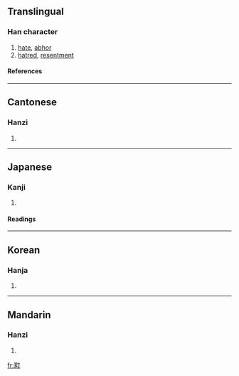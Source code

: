 {{see|怼}}

==Translingual==
===Han character===
{{Han char|rn=61|rad=心|as=14|sn=18|four=3433<sub>0</sub>|canj=廿戈心 (TIP)}}
# [[hate]], [[abhor]]
# [[hatred]], [[resentment]]
====References====
{{Han ref|kx=0406.370|dkj=11376|dj=0747.300|hdz=42363.100|uh=61DF|ud=25055|bh=EFC8|bd=61384}}
----
==Cantonese==
===Hanzi===
{{yue-hanzi|jyut=|y=deui6, jeui6}}
# {{defn|Cantonese}}
----
==Japanese==
===Kanji===
{{ja-kanji|grade=|rs=心14}}
# {{defn|Japanese}} 
====Readings====
{{ja-readings|on=[[つい]] (tsui), [[ずい]] (zui), [[たい]] (tai)|kun=[[うらむ]] (uramu)}}
----
==Korean==
===Hanja===
{{ko-hanja|hangeul=대|eumhun=|rv=dae|mr=tae|y=tay}}
# {{defn|Korean}}
----
==Mandarin==
===Hanzi===
{{cmn-hanzi|sim=怼|pin=[[duì]] ([[dui4]])|wg=tui<sup>4</sup>}}
# {{defn|Mandarin}}

[[fr:懟]]